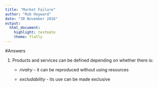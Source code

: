 ```yaml
---
title: "Market Failure"
author: "Rob Hayward"
date: "30 November 2016"
output: 
  html_document: 
    highlight: textmate
    theme: flatly
---
```

#Answers

1. Products and services can be defined depending on whether there is: 

    + *rivalry* - it can be reproduced without using resources

    + *excludability* - its use can be made exclusive
    
  
  
  

